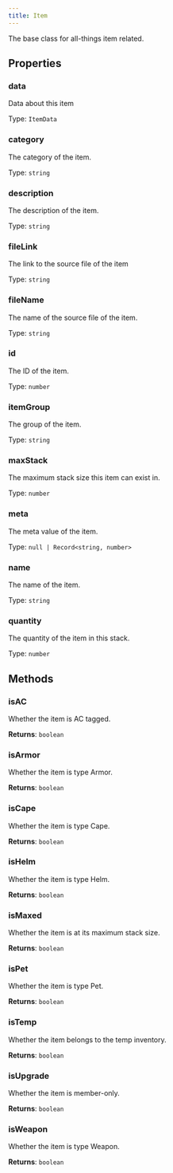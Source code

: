 ```yaml
---
title: Item
---
```



The base class for all-things item related.


## Properties
### data
Data about this item

Type: `ItemData`

### category <Badge text="Getter" size="small" />	
The category of the item.

Type: `string`

### description <Badge text="Getter" size="small" />	
The description of the item.

Type: `string`

### fileLink <Badge text="Getter" size="small" />	
The link to the source file of the item

Type: `string`

### fileName <Badge text="Getter" size="small" />	
The name of the source file of the item.

Type: `string`

### id <Badge text="Getter" size="small" />	
The ID of the item.

Type: `number`

### itemGroup <Badge text="Getter" size="small" />	
The group of the item.

Type: `string`

### maxStack <Badge text="Getter" size="small" />	
The maximum stack size this item can exist in.

Type: `number`

### meta <Badge text="Getter" size="small" />	
The meta value of the item.

Type: `null | Record<string, number>`

### name <Badge text="Getter" size="small" />	
The name of the item.

Type: `string`

### quantity <Badge text="Getter" size="small" />	
The quantity of the item in this stack.

Type: `number`

## Methods

### isAC
Whether the item is AC tagged.

**Returns**: `boolean`

### isArmor
Whether the item is type Armor.

**Returns**: `boolean`

### isCape
Whether the item is type Cape.

**Returns**: `boolean`

### isHelm
Whether the item is type Helm.

**Returns**: `boolean`

### isMaxed
Whether the item is at its maximum stack size.

**Returns**: `boolean`

### isPet
Whether the item is type Pet.

**Returns**: `boolean`

### isTemp
Whether the item belongs to the temp inventory.

**Returns**: `boolean`

### isUpgrade
Whether the item is member-only.

**Returns**: `boolean`

### isWeapon
Whether the item is type Weapon.

**Returns**: `boolean`
